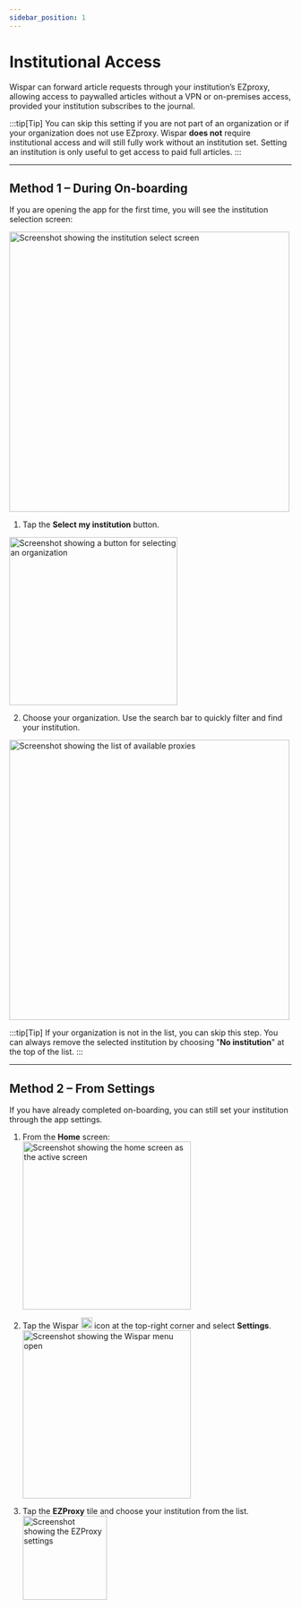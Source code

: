 ```yaml
---
sidebar_position: 1
---
```


# Institutional Access

Wispar can forward article requests through your institution’s EZproxy, allowing access to paywalled articles without a VPN or on-premises access, provided your institution subscribes to the journal.

:::tip[Tip] 
You can skip this setting if you are not part of an organization or if your organization does not use EZproxy. Wispar <b>does not</b> require institutional access and will still fully work without an institution set. Setting an institution is only useful to get access to paid full articles.
:::

---

## Method 1 – During On-boarding

If you are opening the app for the first time, you will see the institution selection screen:

<img src="/img/docs/app_setup/ezproxy/select_institution.png" alt="Screenshot showing the institution select screen" height="500"/>

1. Tap the <b>Select my institution</b> button.

<img src="/img/docs/app_setup/ezproxy/select_institution_button.png" alt="Screenshot showing a button for selecting an organization" width="300"/>

2. Choose your organization. Use the search bar to quickly filter and find your institution.

<img src="/img/docs/app_setup/ezproxy/proxy_list.png" alt="Screenshot showing the list of available proxies" height="500"/>

:::tip[Tip]
If your organization is not in the list, you can skip this step. You can always remove the selected institution by choosing "<b>No institution</b>" at the top of the list.
:::

---

## Method 2 – From Settings

If you have already completed on-boarding, you can still set your institution through the app settings.

1. From the <b>Home</b> screen:  
   <img src="/img/docs/home_bottom_menu.png" alt="Screenshot showing the home screen as the active screen" width="300"/>

2. Tap the Wispar <img src="/img/wispar.png" alt="Screenshot showing the Wispar icon" width="20"/> icon at the top-right corner and select <b>Settings</b>.  
   <img src="/img/docs/wispar_menu.png" alt="Screenshot showing the Wispar menu open" width="300"/>

3. Tap the <b>EZProxy</b> tile and choose your institution from the list.  
   <img src="/img/docs/app_setup/ezproxy/ezproxy_settings.png" alt="Screenshot showing the EZProxy settings" width="150"/>

